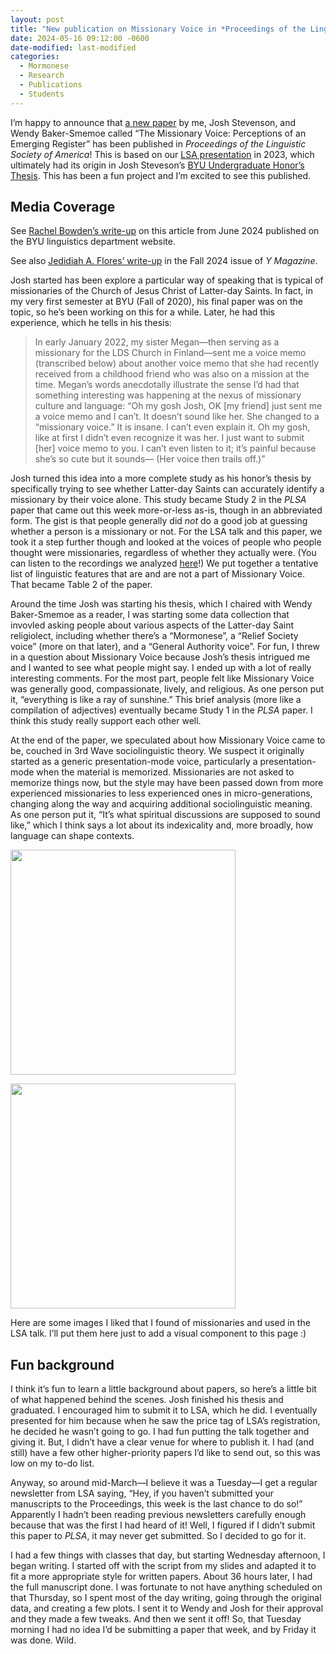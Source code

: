 ```yaml
---
layout: post
title: "New publication on Missionary Voice in *Proceedings of the Linguistic Society of America*"
date: 2024-05-16 09:12:00 -0600
date-modified: last-modified
categories: 
  - Mormonese
  - Research
  - Publications
  - Students
---
```


I'm happy to announce that [a new paper](https://journals.linguisticsociety.org/proceedings/index.php/PLSA/article/view/5701) by me, Josh Stevenson, and Wendy Baker-Smemoe called "The Missionary Voice: Perceptions of an Emerging Register" has been published in *Proceedings of the Linguistic Society of America*! This is based on our [LSA presentation](/downloads/240104-LSA2024_missionary_script.pdf) in 2023, which ultimately had its origin in Josh Steveson's [BYU Undergraduate Honor's Thesis](https://scholarsarchive.byu.edu/cgi/viewcontent.cgi?article=1336&context=studentpub_uht). This has been a fun project and I'm excited to see this published. 

::: {.callout-tip}
## Media Coverage

See [Rachel Bowden's write-up](https://ling.byu.edu/missionary-voice-real-or-fake) on this article from June 2024 published on the BYU linguistics department website.

See also [Jedidiah A. Flores' write-up](https://magazine.byu.edu/article/missionary-voice-byu-research/) in the Fall 2024 issue of *Y Magazine*.

:::



Josh started has been explore a particular way of speaking that is typical of missionaries of the Church of Jesus Christ of Latter-day Saints. In fact, in my very first semester at BYU (Fall of 2020), his final paper was on the topic, so he's been working on this for a while. Later, he had this experience, which he tells in his thesis:

> In early January 2022, my sister Megan---then serving as a missionary for the LDS Church in Finland---sent me a voice memo (transcribed below) about another voice memo that she had recently received from a childhood friend who was also on a mission at the time. Megan’s words anecdotally illustrate the sense I’d had that something interesting was happening at the nexus of missionary culture and language: "Oh my gosh Josh, OK [my friend] just sent me a voice memo and I can’t. It doesn’t sound like her. She changed to a “missionary voice.” It is insane. I can’t even explain it. Oh my gosh, like at first I didn’t even recognize it was her. I just want to submit [her] voice memo to you. I can’t even listen to it; it’s painful because she’s so cute but it sounds--- (Her voice then trails off.)"

Josh turned this idea into a more complete study as his honor's thesis by specifically trying to see whether Latter-day Saints can accurately identify a missionary by their voice alone. This study became Study 2 in the *PLSA* paper that came out this week more-or-less as-is, though in an abbreviated form. The gist is that people generally did *not* do a good job at guessing whether a person is a missionary or not. For the LSA talk and this paper, we took it a step further though and looked at the voices of people who people thought were missionaries, regardless of whether they actually were. (You can listen to the recordings we analyzed [here](/data/missionary_voice/)!) We put together a tentative list of linguistic features that are and are not a part of Missionary Voice. That became Table 2 of the paper. 

Around the time Josh was starting his thesis, which I chaired with Wendy Baker-Smemoe as a reader, I was starting some data collection that invovled asking people about various aspects of the Latter-day Saint religiolect, including whether there's a "Mormonese", a "Relief Society voice" (more on that later), and a "General Authority voice". For fun, I threw in a question about Missionary Voice because Josh's thesis intrigued me and I wanted to see what people might say. I ended up with a lot of really interesting comments. For the most part, people felt like Missionary Voice was generally good, compassionate, lively, and religious. As one person put it, "everything is like a ray of sunshine." This brief analysis (more like a compilation of adjectives) eventually became Study 1 in the *PLSA* paper. I think this study really support each other well. 

At the end of the paper, we speculated about how Missionary Voice came to be, couched in 3rd Wave sociolinguistic theory. We suspect it originally started as a generic presentation-mode voice, particularly a presentation-mode when the material is memorized. Missionaries are not asked to memorize things now, but the style may have been passed down from more experienced missionaries to less experienced ones in micro-generations, changing along the way and acquiring additional sociolinguistic meaning. As one person put it, "It's what spiritual discussions are supposed to sound like," which I think says a lot about its indexicality and, more broadly, how language can shape contexts. 


::: {#fig-missionaries layout-ncol=2}

![](sisters.jpg){width=360}

![](elders.png){width=360}

Here are some images I liked that I found of missionaries and used in the LSA talk. I'll put them here just to add a visual component to this page :)
:::


## Fun background

I think it's fun to learn a little background about papers, so here's a little bit of what happened behind the scenes. Josh finished his thesis and graduated. I encouraged him to submit it to LSA, which he did. I eventually presented for him because when he saw the price tag of LSA's registration, he decided he wasn't going to go. I had fun putting the talk together and giving it. But, I didn't have a clear venue for where to publish it. I had (and still) have a few other higher-priority papers I'd like to send out, so this was low on my to-do list. 

Anyway, so around mid-March---I believe it was a Tuesday---I get a regular newsletter from LSA saying, "Hey, if you haven't submitted your manuscripts to the Proceedings, this week is the last chance to do so!" Apparently I hadn't been reading previous newsletters carefully enough because that was the first I had heard of it! Well, I figured if I didn't submit this paper to *PLSA*, it may never get submitted. So I decided to go for it. 

I had a few things with classes that day, but starting Wednesday afternoon, I began writing. I started off with the script from my slides and adapted it to fit a more appropriate style for written papers. About 36 hours later, I had the full manuscript done. I was fortunate to not have anything scheduled on that Thursday, so I spent most of the day writing, going through the original data, and creating a few plots. I sent it to Wendy and Josh for their approval and they made a few tweaks. And then we sent it off! So, that Tuesday morning I had no idea I'd be submitting a paper that week, and by Friday it was done. Wild. 